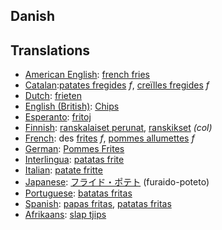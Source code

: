 ==Danish==
==Translations==
*[[American English]]: [[french fries]]
*[[Catalan]]:[[patates fregides]] ''f'', [[creïlles fregides]] ''f''
*[[Dutch]]: [[frieten]]
*[[English (British)]]: [[Chips]]
*[[Esperanto]]: [[fritoj]]
*[[Finnish]]: [[ranskalaiset perunat]], [[ranskikset]] ''(col)''
*[[French]]: des [[frites]] ''f'', [[pommes allumettes]] ''f''
*[[German]]: [[Pommes Frites]]
*[[Interlingua]]: [[patatas frite]]
*[[Italian]]: [[patate fritte]]
*[[Japanese]]: [[フライド・ポテト]] (furaido-poteto)
*[[Portuguese]]: [[batatas fritas]]
*[[Spanish]]: [[papas fritas]], [[patatas fritas]]
*[[Afrikaans]]: [[slap tjips]]